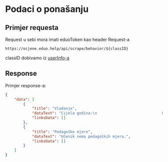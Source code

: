 
# Podaci o ponašanju

## Primjer requesta

<Callout emoji="⚠️">Request u sebi mora imati eduoToken kao header Request-a</Callout>

`https://ocjene.eduo.help/api/scrape/behavior/${classID}`

classID dobivamo iz [userInfo-a](/rest/userinfo)


## Response

Primjer response-a:

```json
{
    "data": [
        {
            "title": "Vladanje",
            "dataText": "Cijela godina:\n                             Uzorno",
            "linksData": []
        },
        {
            "title": "Pedagoške mjere",
            "dataText": "Učenik nema pedagoških mjera.",
            "linksData": []
        }
    ]
}
```
